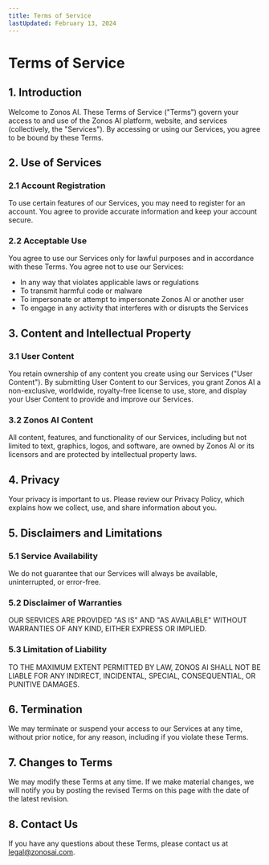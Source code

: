 ```yaml
---
title: Terms of Service
lastUpdated: February 13, 2024
---
```


# Terms of Service

## 1. Introduction

Welcome to Zonos AI. These Terms of Service ("Terms") govern your access to and use of the Zonos AI platform, website, and services (collectively, the "Services"). By accessing or using our Services, you agree to be bound by these Terms.

## 2. Use of Services

### 2.1 Account Registration
To use certain features of our Services, you may need to register for an account. You agree to provide accurate information and keep your account secure.

### 2.2 Acceptable Use
You agree to use our Services only for lawful purposes and in accordance with these Terms. You agree not to use our Services:
- In any way that violates applicable laws or regulations
- To transmit harmful code or malware
- To impersonate or attempt to impersonate Zonos AI or another user
- To engage in any activity that interferes with or disrupts the Services

## 3. Content and Intellectual Property

### 3.1 User Content
You retain ownership of any content you create using our Services ("User Content"). By submitting User Content to our Services, you grant Zonos AI a non-exclusive, worldwide, royalty-free license to use, store, and display your User Content to provide and improve our Services.

### 3.2 Zonos AI Content
All content, features, and functionality of our Services, including but not limited to text, graphics, logos, and software, are owned by Zonos AI or its licensors and are protected by intellectual property laws.

## 4. Privacy

Your privacy is important to us. Please review our Privacy Policy, which explains how we collect, use, and share information about you.

## 5. Disclaimers and Limitations

### 5.1 Service Availability
We do not guarantee that our Services will always be available, uninterrupted, or error-free.

### 5.2 Disclaimer of Warranties
OUR SERVICES ARE PROVIDED "AS IS" AND "AS AVAILABLE" WITHOUT WARRANTIES OF ANY KIND, EITHER EXPRESS OR IMPLIED.

### 5.3 Limitation of Liability
TO THE MAXIMUM EXTENT PERMITTED BY LAW, ZONOS AI SHALL NOT BE LIABLE FOR ANY INDIRECT, INCIDENTAL, SPECIAL, CONSEQUENTIAL, OR PUNITIVE DAMAGES.

## 6. Termination

We may terminate or suspend your access to our Services at any time, without prior notice, for any reason, including if you violate these Terms.

## 7. Changes to Terms

We may modify these Terms at any time. If we make material changes, we will notify you by posting the revised Terms on this page with the date of the latest revision.

## 8. Contact Us

If you have any questions about these Terms, please contact us at legal@zonosai.com. 